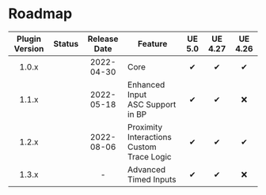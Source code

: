 
# Roadmap

| Plugin Version |    Status     | Release Date | Feature                                       | UE 5.0 | UE 4.27 | UE 4.26 |
|:--------------:|:-------------:|:------------:|-----------------------------------------------|:------:|:-------:|:-------:|
|     1.0.x      |  <Released/>  |  2022-04-30  | Core                                          |   ✔    |    ✔    |    ✔    |
|     1.1.x      |  <Released/>  |  2022-05-18  | Enhanced Input<br/>ASC Support in BP          |   ✔    |    ✔    |    ❌    |
|     1.2.x      |  <Released/>  |  2022-08-06  | Proximity Interactions<br/>Custom Trace Logic |   ✔    |    ✔    |    ✔    |
|     1.3.x      | <InProgress/> |      -       | Advanced Timed Inputs                         |   ✔    |    ✔    |    ❌    |


